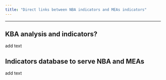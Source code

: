 ```yaml
---
title: "Direct links between NBA indicators and MEAs indicators"
---
```


------------------------------------------------------------------------

## KBA analysis and indicators?

add text

## Indicators database to serve NBA and MEAs

add text
